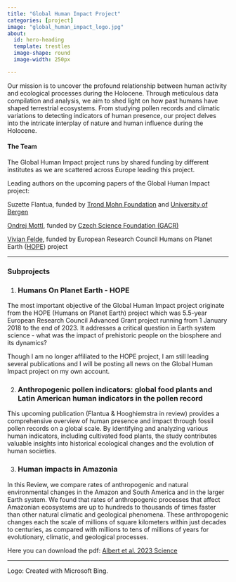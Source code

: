 ```yaml
---
title: "Global Human Impact Project"
categories: [project]
image: "global_human_impact_logo.jpg"
about:
  id: hero-heading
  template: trestles
  image-shape: round
  image-width: 250px

---
```


::: {#hero-heading}

Our mission is to uncover the profound relationship between human activity and ecological processes during the Holocene. Through meticulous data compilation and analysis, we aim to shed light on how past humans have shaped terrestrial ecosystems. From studying pollen records and climatic variations to detecting indicators of human presence, our project delves into the intricate interplay of nature and human influence during the Holocene. 

#### The Team

The Global Human Impact project runs by shared funding by different institutes as we are scattered across Europe leading this project. 

Leading authors on the upcoming papers of the Global Human Impact project:

Suzette Flantua, funded by [Trond Mohn Foundation](https://www.uib.no/en/research/115553/trond-mohn-foundation-tms-grants) and [University of Bergen](https://www.uib.no/en/bio)

[Ondrej Mottl](https://ondrejmottl.github.io/), funded by [Czech Science Foundation (GACR)](https://gacr.cz/en/)

[Vivian Felde](https://www.uib.no/en/persons/Vivian.Astrup.Felde), funded by European Research Council Humans on Planet Earth ([HOPE](https://www.uib.no/en/rg/EECRG/107501/hope)) project 

-------------------------------------

### Subprojects

1) ### Humans On Planet Earth - HOPE

The most important objective of the Global Human Impact project originate from the HOPE (Humans on Planet Earth) project which was 5.5-year European Research Council Advanced Grant project running from 1 January 2018 to the end of 2023. It addresses a critical question in Earth system science - what was the impact of prehistoric people on the biosphere and its dynamics?

Though I am no longer affiliated to the HOPE project, I am still leading several publications and I will be posting all news on the Global Human Impact project on my own account.

2) ### Anthropogenic pollen indicators: global food plants and Latin American human indicators in the pollen record 

This upcoming publication (Flantua & Hooghiemstra in review) provides a comprehensive overview of human presence and impact through fossil pollen records on a global scale. By identifying and analyzing various human indicators, including cultivated food plants, the study contributes valuable insights into historical ecological changes and the evolution of human societies.

3) ### Human impacts in Amazonia 

In this Review, we compare rates of anthropogenic and natural environmental changes in the Amazon and South America and in the larger Earth system. We found that rates of anthropogenic processes that affect Amazonian ecosystems are up to hundreds to thousands of times faster than other natural climatic and geological phenomena. These anthropogenic changes each the scale of millions of square kilometers within just decades to centuries, as compared with millions to tens of millions of years for evolutionary, climatic, and geological processes.

Here you can download the pdf: [Albert et al. 2023 Science](pdfs/Albert et al 2023 science.abo5003.pdf.pdf)


--------------------------------------------------------------------------

Logo: Created with Microsoft Bing.






:::